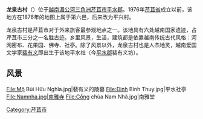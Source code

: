 {{unreferenced|time=2017-10-20T02:54:10+00:00}}
'''龙泉古村'''（{{lang-vi|Làng cổ Long Tuyền}}）位于[[越南|越南]][[湄公河三角洲|湄公河三角洲]][[芹苴市|芹苴市]][[平水郡|平水郡]]。1976年[[芹苴省|芹苴省]]成立以前，该地方在1876年的地图上属于第六邑，后来改为平兴村。

龙泉古村是芹苴市对于外来旅客最参观地点之一。该地具有六处越南国家遗迹，占芹苴市三分之一名胜古迹。乡里风景，生活，建筑都是依靠越南传统古代风格：河网密布、花果园、佛寺、社亭。除了风景以外，龙泉古村也是人杰地灵，越南爱国文学家[[裴有义|裴有义]]即出生于该地平水社（今[[平水郡|平水郡]]裴有义坊）。

==风景==
<gallery>
File:Mộ Bùi Hữu Nghĩa.jpg|裴有义的陵墓
File:Đinh Binh Thuy.jpg|平水社亭
File:Namnha.jpg|南雅寺
File:Cổng chùa Nam Nhã.jpg|南雅堂
</gallery>

[[Category:芹苴市|Category:芹苴市]]